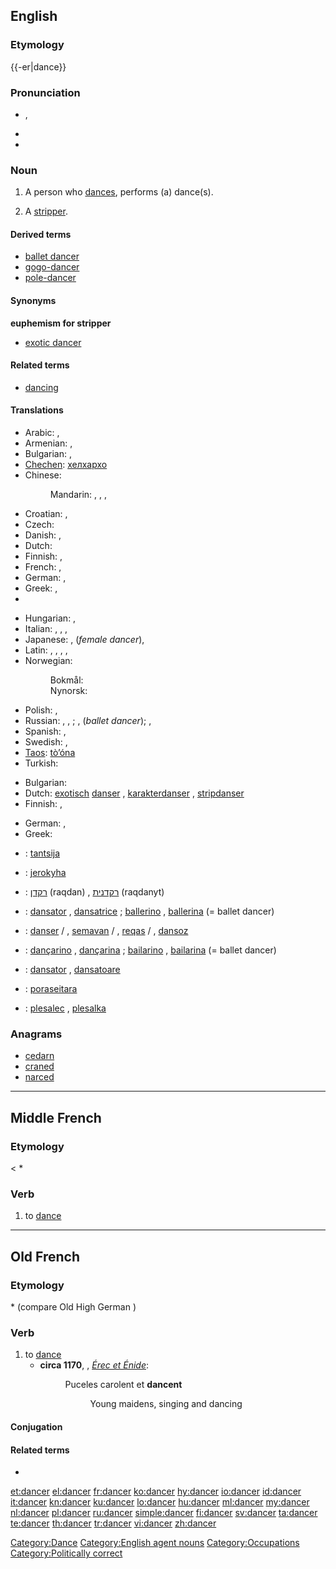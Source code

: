 ==English==

===Etymology===
{{-er|dance}}

===Pronunciation===
{{wikipedia}}
* {{a|UK}} {{IPA|/ˈdæns.ə(ɹ)/}}, {{SAMPA|/"d{ns.@(r)/}}
* {{audio|en-us-dancer.ogg|Audio (US)}}
* {{rhymes|ɑːnsə(r)}}

===Noun===
{{en-noun}}

# A person who [[dance]]s, performs (a) dance(s).
# {{euphemism}} A [[stripper]].

====Derived terms====
* [[ballet dancer]]
* [[gogo-dancer]]
* [[pole-dancer]]

====Synonyms====
'''euphemism for stripper'''
* [[exotic dancer]]

====Related terms====
* [[dancing]]

====Translations====
{{trans-top|person who dances}}
* Arabic: {{t|ar|راقص|m|tr=raaqiS}}, {{t|ar|راقصة|f|tr=raaqiSa}}
* Armenian: {{qualifier|male}} {{t-|hy|պարող|tr=paroġ}}, {{qualifier|female}} {{t-|hy|պարուհի|tr=paruhi}}
* Bulgarian: {{t|bg|танцьор|m}}, {{t|bg|балетист|m}}
* [[Chechen]]: [[хелхархо]]
* Chinese:
*: Mandarin: {{t-|cmn|舞蹈家|tr=wǔdǎojiā|sc=Hani}}, {{t|cmn|舞蹈演員|sc=Hani}}, {{t|cmn|舞蹈演员|tr=wǔdǎo yǎnyuán|sc=Hani}}, {{t|cmn|跳舞者|tr=tiàowǔ-zhě|sc=Hani}}
* Croatian: {{t+|hr|plesač|m|alt=plèsāč}}, {{t-|hr|plesačica|f|alt=plesàčica}}
* Czech: {{t-|cs|tanečník|m}}
* Danish: {{t-|da|danser|c}}, {{t-|da|danserinde|c}}
* Dutch: {{t+|nl|danser|m}}
* Finnish: {{t+|fi|tanssija}}, {{t+|fi|tanssijatar}}
* French: {{t+|fr|danseur|m}}, {{t+|fr|danseuse|f}}
* German: {{t-|de|Tänzer|m}}, {{t-|de|Tänzerin|f}}
* Greek: {{t+|el|χορευτής|m|tr=choreftís}}, {{t+|el|χορεύτρια|f|tr=choréftria}}
* {{trreq|hi}}
{{trans-mid}}
* Hungarian: {{t+|hu|táncos|m}}, {{t+|hu|táncosnő|f}}
* Italian: {{t-|it|ballerino|m}}, {{t+|it|ballerina|f}}, {{t-|it|danzatore|m}}, {{t-|it|danzatrice|f}}
* Japanese: {{t|ja|ダンサー|tr=dansā}}, {{t|ja|踊り子|tr=おどりこ, odoriko}} (''female dancer''), {{t|ja|舞踊家|tr=ぶようか, buyōka}}
* Latin: {{t|la|saltator|m}}, {{t|la|saltatrix|f}}, {{t|la|histrio|m}}, {{t|la|ludius|m}}, {{t|la|ludia|f}}
* Norwegian:
*: Bokmål: {{t|nb|danser|m}}
*: Nynorsk: {{t|nn|dansar|m}}
* Polish: {{t+|pl|tancerz|m}}, {{t+|pl|tancerka|f}}
* Russian: {{t|ru|танцор|m|tr=tancór}}, {{t+|ru|танцовщик|m|tr=tancóvščik}}, {{t+|ru|танцовщица|f|tr=tancóvščica}}; {{t|ru|балерун|m|tr=balerún}}, {{t+|ru|балерина|f|tr=balerína}} (''ballet dancer''); {{t|ru|плясун|m|tr=pljasún}}, {{t|ru|плясунья|f|tr=pljasún'ja}}
* Spanish: {{t+|es|bailarín|m}}, {{t-|es|bailarina|f}}
* Swedish: {{t+|sv|dansare|c}}, {{t-|sv|dansös|c}}
* [[Taos]]: [[tò’óna]]
* Turkish: {{t+|tr|dansçı}}
{{trans-bottom}}

{{trans-top|euphemism for stripper}}
* Bulgarian: {{t|bg|танцьорка|f}}
* Dutch: [[exotisch]] [[danser]] {{m}}, [[karakterdanser]] {{m}}, [[stripdanser]] {{m}}
* Finnish: {{t+|fi|tanssija}}, {{t+|fi|tanssijatar}}
{{trans-mid}}
* German: {{t-|de|Tänzerin|f}}, {{t-|de|Tänzer|m}}
* Greek: {{t+|el|χορεύτρια|f}}
{{trans-bottom}}

{{checktrans-top}}
* {{ttbc|et}}: [[tantsija]]
* {{ttbc|gn}}: [[jerokyha]]
* {{ttbc|he}}: [[רקדן]] (raqdan) {{m}}, [[רקדנית]] (raqdanyt) {{f}}
* {{ttbc|ia}}: [[dansator]] {{m}}, [[dansatrice]] {{f}}; [[ballerino]] {{m}}, [[ballerina]] {{f}} (= ballet dancer)
{{trans-mid}}
* {{ttbc|ku}}: [[danser]] {{m}} / {{f}}, [[semavan]] {{m}} / {{f}}, [[reqas]] {{m}} / {{f}}, [[dansoz]] {{f}}
* {{ttbc|pt}}: [[dançarino]] {{m}}, [[dançarina]] {{f}}; [[bailarino]] {{m}}, [[bailarina]] {{f}} (= ballet dancer)
* {{ttbc|ro}}: [[dansator]] {{m}}, [[dansatoare]] {{f}}
* {{ttbc|tpn}}: [[poraseitara]]
* {{ttbc|sl}}: [[plesalec]] {{m}}, [[plesalka]] {{f}}
{{trans-bottom}}

===Anagrams===
* [[cedarn#English|cedarn]]
* [[craned#English|craned]]
* [[narced#English|narced]]

[[Category:Dance]]
[[Category:English agent nouns]]
[[Category:Occupations]]
[[Category:Politically correct]]

----

==Middle French==

===Etymology===
{{etyl|fro|frm}} < {{etyl|frk|frm}} *{{term||dansōn|lang=frk}}

===Verb===
{{infl|frm|verb}}

# to [[dance]]

----

==Old French==

===Etymology===
{{etyl|frk|fro}} *{{term||dansōn|lang=frk}} (compare Old High German {{term|danson|lang=goh}})

===Verb===
{{infl|fro|verb}}

# to [[dance]]
#* '''circa 1170''', {{w|Chrétien de Troyes}}, ''[[s:fr:Érec et Énide|Érec et Énide]]'':
#*: Puceles carolent et '''dancent'''
#*:: Young maidens, singing and dancing

====Conjugation====
{{fro-conj-cer|dan}}

====Related terms====
* {{l|fro|dance}}

[[et:dancer]]
[[el:dancer]]
[[fr:dancer]]
[[ko:dancer]]
[[hy:dancer]]
[[io:dancer]]
[[id:dancer]]
[[it:dancer]]
[[kn:dancer]]
[[ku:dancer]]
[[lo:dancer]]
[[hu:dancer]]
[[ml:dancer]]
[[my:dancer]]
[[nl:dancer]]
[[pl:dancer]]
[[ru:dancer]]
[[simple:dancer]]
[[fi:dancer]]
[[sv:dancer]]
[[ta:dancer]]
[[te:dancer]]
[[th:dancer]]
[[tr:dancer]]
[[vi:dancer]]
[[zh:dancer]]
